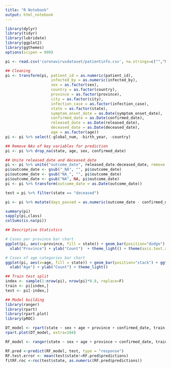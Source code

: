 ```yaml
---
title: "R Notebook"
output: html_notebook
---
```


```r
library(dplyr)
library(tidyr)
library(lubridate)
library(ggplot2)
library(ggthemes)
options(scipen = 999)

pi <- read.csv('coronavirusdataset/patientinfo.csv', na.strings=c("","NA"))
```

```r

## Cleaning
pi <- transform(pi, patient_id = as.numeric(patient_id),
                    infected_by = as.numeric(infected_by),
                    sex = as.factor(sex),
                    country = as.factor(country),
                    province = as.factor(province),
                    city = as.factor(city),
                    infection_case = as.factor(infection_case),
                    state = as.factor(state),
                    symptom_onset_date = as.Date(symptom_onset_date),
                    confirmed_date = as.Date(confirmed_date),
                    released_date = as.Date(released_date),
                    deceased_date = as.Date(deceased_date),
                    age = as.factor(age))
pi <- pi %>% select(-global_num, -birth_year, -country)

## Remove NAs of key variables for prediction
pi <- pi %>% drop_na(state, age, sex, confirmed_date)

## Unite released_date and deceased_date
pi <- pi %>% unite("outcome_date", released_date:deceased_date, remove = TRUE)
pi$outcome_date <- gsub("_NA", "", pi$outcome_date)
pi$outcome_date <- gsub("NA_", "", pi$outcome_date)
pi$outcome_date <- gsub("NA", NA, pi$outcome_date)
pi <- pi %>% transform(outcome_date = as.Date(outcome_date))

test = pi %>% filter(state == "deceased")

pi <- pi %>% mutate(days_passed = as.numeric(outcome_date - confirmed_date))

summary(pi)
sapply(pi,class)
colSums(is.na(pi))
```

```r
## Descriptive Statistics

# Cases per province bar chart
ggplot(pi, aes(x=province, fill = state)) + geom_bar(position="dodge") + ggtitle("Count of Cases per Province") +
  xlab("Province") + ylab("Count")  + theme_light() + theme(axis.text.x = element_text(angle = 90)) + coord_flip()

# Cases of age categories bar chart
ggplot(pi, aes(x=age, fill = state)) + geom_bar(position="stack") + ggtitle("Age Distribution of Cases") +
  xlab("Age") + ylab("Count") + theme_light() 
```

```r
## Train test split
index <- sample(1:nrow(pi), nrow(pi)*0.8, replace=F)
train <- pi[index,]
test <- pi[-index,]
```

```r
## Model building
library(ranger)
library(rpart)
library(rpart.plot)
library(pROC)

DT_model <- rpart(state ~ sex + age + province + confirmed_date, train, method = "class")
rpart.plot(DT_model, extra=104)

RF_model <- ranger(state ~ sex + age + province + confirmed_date, train, mtry=2, num.trees = 250, splitrule = "gini",importance = "impurity")

RF.pred <-predict(RF_model, test, type = "response")
RF.test.error <- mean(test$state!=RF.pred$predictions)
fitRF.roc <-roc(test$state, as.numeric(RF.pred$predictions)) 


```


